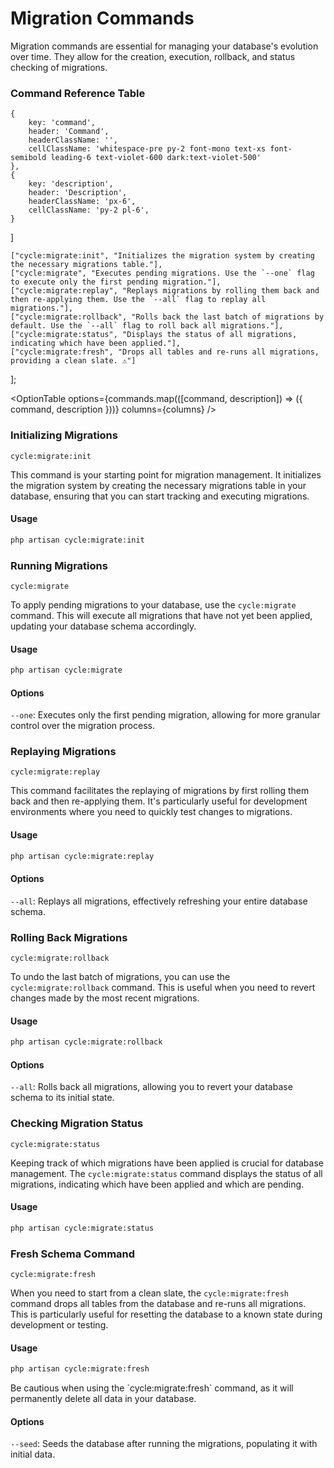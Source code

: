 
# Migration Commands

Migration commands are essential for managing your database's evolution over time. They allow for the creation, execution, rollback, and status checking of migrations.

### Command Reference Table

    {
        key: 'command',
        header: 'Command',
        headerClassName: '',
        cellClassName: 'whitespace-pre py-2 font-mono text-xs font-semibold leading-6 text-violet-600 dark:text-violet-500'
    },
    {
        key: 'description',
        header: 'Description',
        headerClassName: 'px-6',
        cellClassName: 'py-2 pl-6',
    }
]

    ["cycle:migrate:init", "Initializes the migration system by creating the necessary migrations table."],
    ["cycle:migrate", "Executes pending migrations. Use the `--one` flag to execute only the first pending migration."],
    ["cycle:migrate:replay", "Replays migrations by rolling them back and then re-applying them. Use the `--all` flag to replay all migrations."],
    ["cycle:migrate:rollback", "Rolls back the last batch of migrations by default. Use the `--all` flag to roll back all migrations."],
    ["cycle:migrate:status", "Displays the status of all migrations, indicating which have been applied."],
    ["cycle:migrate:fresh", "Drops all tables and re-runs all migrations, providing a clean slate. ⚠️"]
];

<OptionTable
    options={commands.map(([command, description]) => ({
        command,
        description
    }))}
    columns={columns}
/>

### Initializing Migrations

`cycle:migrate:init`

This command is your starting point for migration management. It initializes the migration system by creating the necessary migrations table in your database, ensuring that you can start tracking and executing migrations.

#### Usage

```bash
php artisan cycle:migrate:init
```

### Running Migrations

`cycle:migrate`

To apply pending migrations to your database, use the `cycle:migrate` command. This will execute all migrations that have not yet been applied, updating your database schema accordingly.

#### Usage

```bash
php artisan cycle:migrate
```

#### Options

`--one`: Executes only the first pending migration, allowing for more granular control over the migration process.

### Replaying Migrations

`cycle:migrate:replay`

This command facilitates the replaying of migrations by first rolling them back and then re-applying them. It's particularly useful for development environments where you need to quickly test changes to migrations.

#### Usage

```bash
php artisan cycle:migrate:replay
```

#### Options

`--all`: Replays all migrations, effectively refreshing your entire database schema.


### Rolling Back Migrations

`cycle:migrate:rollback`

To undo the last batch of migrations, you can use the `cycle:migrate:rollback` command. This is useful when you need to revert changes made by the most recent migrations.

#### Usage

```bash
php artisan cycle:migrate:rollback
```

#### Options

`--all`: Rolls back all migrations, allowing you to revert your database schema to its initial state.


### Checking Migration Status

`cycle:migrate:status`

Keeping track of which migrations have been applied is crucial for database management. The `cycle:migrate:status` command displays the status of all migrations, indicating which have been applied and which are pending.

#### Usage

```bash
php artisan cycle:migrate:status
```

### Fresh Schema Command

`cycle:migrate:fresh`

When you need to start from a clean slate, the `cycle:migrate:fresh` command drops all tables from the database and re-runs all migrations. This is particularly useful for resetting the database to a known state during development or testing.

#### Usage

```bash
php artisan cycle:migrate:fresh
```

<Callout type="warning" emoji="⚠️">
    Be cautious when using the `cycle:migrate:fresh` command, as it will permanently delete all data in your database.
</Callout>

#### Options

`--seed`: Seeds the database after running the migrations, populating it with initial data.
